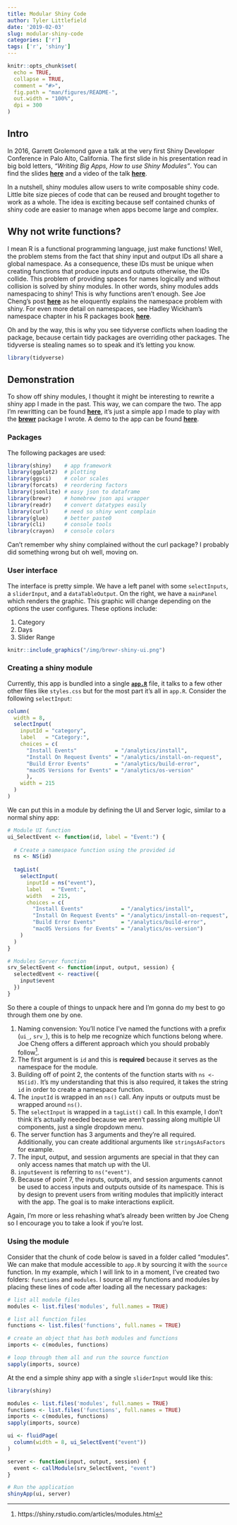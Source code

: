 ```yaml
---
title: Modular Shiny Code
author: Tyler Littlefield
date: '2019-02-03'
slug: modular-shiny-code
categories: ['r']
tags: ['r', 'shiny']
---
```


```r
knitr::opts_chunk$set(
  echo = TRUE,
  collapse = TRUE,
  comment = "#>",
  fig.path = "man/figures/README-",
  out.width = "100%",
  dpi = 300
)
```

## Intro

In 2016, Garrett Grolemond gave a talk at the very first Shiny Developer Conference in Palo Alto, California. The first slide in his presentation read in big bold letters, _"Writing Big Apps, How to use Shiny Modules"_. You can find the slides [**here**](https://github.com/rstudio/ShinyDeveloperConference/blob/master/Modules/01-Modules.pdf) and a video of the talk [**here**](https://www.rstudio.com/resources/webinars/shiny-developer-conference/).

In a nutshell, shiny modules allow users to write composable shiny code. Little bite size pieces of code that can be reused and brought together to work as a whole. The idea is exciting because self contained chunks of shiny code are easier to manage when apps become large and complex. 

## Why not write functions?

I mean R is a functional programming language, just make functions! Well, the problem stems from the fact that shiny input and output IDs all share a global namespace. As a consequence, these IDs must be unique when creating functions that produce inputs and outputs otherwise, the IDs collide. This problem of providing spaces for names logically and without collision is solved by shiny modules. In other words, shiny modules adds namespacing to shiny! This is why functions aren't enough. See Joe Cheng's post [**here**](https://shiny.rstudio.com/articles/modules.html) as he eloquently explains the namespace problem with shiny. For even more detail on namespaces, see Hadley Wickham's namespace chapter in his R packages book [**here**](http://r-pkgs.had.co.nz/namespace.html).

Oh and by the way, this is why you see tidyverse conflicts when loading the package, because certain tidy packages are overriding other packages. The tidyverse is stealing names so to speak and it's letting you know.

```r
library(tidyverse)
```

## Demonstration

To show off shiny modules, I thought it might be interesting to rewrite a shiny app I made in the past. This way, we can compare the two. The app I'm rewritting can be found [**here**](https://github.com/tyluRp/brewr-shiny), it's just a simple app I made to play with the [**brewr**](https://github.com/tyluRp/brewr) package I wrote. A demo to the app can be found [**here**](https://tylurp.shinyapps.io/brewr-shiny/).

### Packages

The following packages are used:

```r
library(shiny)    # app framework
library(ggplot2)  # plotting
library(ggsci)    # color scales
library(forcats)  # reordering factors
library(jsonlite) # easy json to dataframe
library(brewr)    # homebrew json api wrapper
library(readr)    # convert datatypes easily
library(curl)     # need so shiny wont complain
library(glue)     # better paste0
library(cli)      # console tools
library(crayon)   # console colors
```

Can't remember why shiny complained without the curl package? I probably did something wrong but oh well, moving on.

### User interface

The interface is pretty simple. We have a left panel with some `selectInputs`, a `sliderInput`, and a `dataTableOutput`. On the right, we have a `mainPanel` which renders the graphic. This graphic will change depending on the options the user configures. These options include:

1. Category
2. Days
3. Slider Range

```r
knitr::include_graphics("/img/brewr-shiny-ui.png")
```

### Creating a shiny module

Currently, this app is bundled into a single [**`app.R`**](https://github.com/tyluRp/brewr-shiny/blob/master/app.R) file, it talks to a few other other files like `styles.css` but for the most part it's all in `app.R`. Consider the following `selectInput`:

```r
column(
  width = 8, 
  selectInput(
    inputId = "category", 
    label   = "Category:", 
    choices = c(
      "Install Events"            = "/analytics/install",
      "Install On Request Events" = "/analytics/install-on-request",
      "Build Error Events"        = "/analytics/build-error",
      "macOS Versions for Events" = "/analytics/os-version"
      ), 
    width = 215
  )
)
```

We can put this in a module by defining the UI and Server logic, similar to a normal shiny app:

```r
# Module UI function
ui_SelectEvent <- function(id, label = "Event:") {
  
  # Create a namespace function using the provided id
  ns <- NS(id)
  
  tagList( 
    selectInput(
      inputId = ns("event"), 
      label   = "Event:", 
      width   = 215,
      choices = c(
        "Install Events"            = "/analytics/install",
        "Install On Request Events" = "/analytics/install-on-request",
        "Build Error Events"        = "/analytics/build-error",
        "macOS Versions for Events" = "/analytics/os-version")
    )
  )
}

# Modules Server function
srv_SelectEvent <- function(input, output, session) {
  selectedEvent <- reactive({
    input$event
  })
}
```

So there a couple of things to unpack here and I'm gonna do my best to go through them one by one.

1. Naming convension: You'll notice I've named the functions with a prefix (`ui_`, `srv_`), this is to help me recognize which functions belong where. Joe Cheng offers a different approach which you should probably follow^[https://shiny.rstudio.com/articles/modules.html].
2. The first argument is `id` and this is **required** because it serves as the namespace for the module.
3. Building off of point 2, the contents of the function starts with `ns <- NS(id)`. It's my understanding that this is also required, it takes the string `id` in order to create a namespace function.
4. The `inputId` is wrapped in an `ns()` call. Any inputs or outputs must be wrapped around `ns()`.
5. The `selectInput` is wrapped in a `tagList()` call. In this example, I don't think it's actually needed because we aren't passing along multiple UI components, just a single dropdown menu.
6. The server function has 3 arguments and they're all required. Additionally, you can create additional arguments like `stringsAsFactors` for example. 
7. The input, output, and session arguments are special in that they can only access names that match up with the UI.
8. `input$event` is referring to `ns("event")`.
9. Because of point 7, the inputs, outputs, and session arguments cannot be used to access inputs and outputs outside of its namespace. This is by design to prevent users from writing modules that implicitly interact with the app. The goal is to make interactions explicit.

Again, I'm more or less rehashing what's already been written by Joe Cheng so I encourage you to take a look if you're lost.

### Using the module

Consider that the chunk of code below is saved in a folder called "modules". We can make that module accessible to `app.R` by sourcing it with the `source` function. In my example, which I will link to in a moment, I've created two folders: `functions` and `modules`. I source all my functions and modules by placing these lines of code after loading all the necessary packages:

```r
# list all module files
modules <- list.files('modules', full.names = TRUE)

# list all function files
functions <- list.files('functions', full.names = TRUE)

# create an object that has both modules and functions
imports <- c(modules, functions)

# loop through them all and run the source function
sapply(imports, source)
```

At the end a simple shiny app with a single `sliderInput` would like this:

```r
library(shiny)

modules <- list.files('modules', full.names = TRUE)
functions <- list.files('functions', full.names = TRUE)
imports <- c(modules, functions)
sapply(imports, source)

ui <- fluidPage(
  column(width = 8, ui_SelectEvent("event"))
)

server <- function(input, output, session) {
  event <- callModule(srv_SelectEvent, "event")
}

# Run the application 
shinyApp(ui, server)
```

